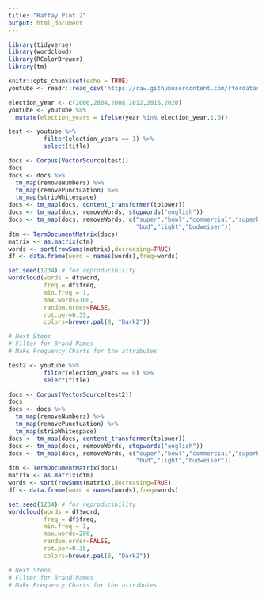 ```yaml
---
title: "Raffay Plot 2"
output: html_document
---
```




```r
library(tidyverse)
library(wordcloud)
library(RColorBrewer)
library(tm)

knitr::opts_chunk$set(echo = TRUE)
youtube <- readr::read_csv('https://raw.githubusercontent.com/rfordatascience/tidytuesday/master/data/2021/2021-03-02/youtube.csv', show_col_types = FALSE)

election_year <- c(2000,2004,2008,2012,2016,2020)
youtube <- youtube %>% 
  mutate(election_years = ifelse(year %in% election_year,1,0)) 

test <- youtube %>% 
          filter(election_years == 1) %>% 
          select(title)

docs <- Corpus(VectorSource(test))
docs
docs <- docs %>%
  tm_map(removeNumbers) %>%
  tm_map(removePunctuation) %>%
  tm_map(stripWhitespace)
docs <- tm_map(docs, content_transformer(tolower))
docs <- tm_map(docs, removeWords, stopwords("english"))
docs <- tm_map(docs, removeWords, c("super","bowl","commercial","superbowl",
                                    "bud","light","budweiser"))
dtm <- TermDocumentMatrix(docs) 
matrix <- as.matrix(dtm) 
words <- sort(rowSums(matrix),decreasing=TRUE) 
df <- data.frame(word = names(words),freq=words)

set.seed(1234) # for reproducibility 
wordcloud(words = df$word, 
          freq = df$freq,
          min.freq = 1,
          max.words=100, 
          random.order=FALSE, 
          rot.per=0.35,
          colors=brewer.pal(8, "Dark2"))

# Next Steps
# Filter for Brand Names 
# Make Frequency Charts for the attributes 


```

```r


test2 <- youtube %>% 
          filter(election_years == 0) %>% 
          select(title)

docs <- Corpus(VectorSource(test2))
docs
docs <- docs %>%
  tm_map(removeNumbers) %>%
  tm_map(removePunctuation) %>%
  tm_map(stripWhitespace)
docs <- tm_map(docs, content_transformer(tolower))
docs <- tm_map(docs, removeWords, stopwords("english"))
docs <- tm_map(docs, removeWords, c("super","bowl","commercial","superbowl",
                                    "bud","light","budweiser"))
dtm <- TermDocumentMatrix(docs) 
matrix <- as.matrix(dtm) 
words <- sort(rowSums(matrix),decreasing=TRUE) 
df <- data.frame(word = names(words),freq=words)

set.seed(1234) # for reproducibility 
wordcloud(words = df$word, 
          freq = df$freq,
          min.freq = 1,
          max.words=200, 
          random.order=FALSE, 
          rot.per=0.35,
          colors=brewer.pal(8, "Dark2"))

# Next Steps
# Filter for Brand Names 
# Make Frequency Charts for the attributes 


```

